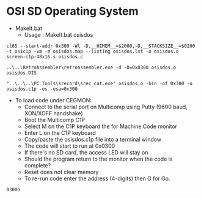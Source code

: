 = OSI SD Operating System =

* MakeIt.bat
** Usage : MakeIt.bat osisdos
<pre>
cl65 --start-addr 0x300 -Wl -D,__HIMEM__=$2000,-D,__STACKSIZE__=$0200 -t osic1p -vm -m osisdos.map --listing osisdos.lst -o osisdos.o  screen-c1p-48x16.s osisdos.c

..\..\RetroAssembler\retroassembler.exe -d -D=0x0300 osisdos.o osisdos.DIS

"..\..\..\PC Tools\srecord\srec_cat.exe" osisdos.o -bin -of 0x300 -o osisdos.c1p -os -esa=0x300

</pre>

* To load code under CEGMON:
** Connect to the serial port on Multicomp using Putty (9600 baud, XON/XOFF handshake)
** Boot the Multicomp C1P
** Select M on the C1P keyboard the for Machine Code monitor
** Enter L on the C1P keyboard
** Copy/paste the osisdos.c1p file into a terminal window
** The code will start to run at 0x0300
** If there's no SD card, the access LED will stay on
** Should the program return to the monitor when the code is complete?
** Reset does not clear memory
** To re-run code enter the address (4-digits) then G for Go.

<pre>
0300G
</pre>
